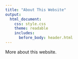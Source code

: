 ```yaml
---
title: "About This Website"
output:
  html_document:
    css: style.css
    theme: readable 
    includes:
      before_body: header.html
---
```


More about this website.